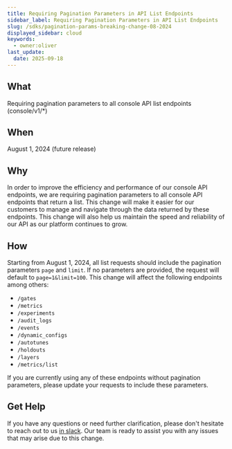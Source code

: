 ```yaml
---
title: Requiring Pagination Parameters in API List Endpoints
sidebar_label: Requiring Pagination Parameters in API List Endpoints
slug: /sdks/pagination-params-breaking-change-08-2024
displayed_sidebar: cloud
keywords:
  - owner:oliver
last_update:
  date: 2025-09-18
---
```


## What

Requiring pagination parameters to all console API list endpoints (console/v1/*)

## When

August 1, 2024 (future release)

## Why

In order to improve the efficiency and performance of our console API endpoints, we are requiring pagination parameters to all console API endpoints that return a list. This change will make it easier for our customers to manage and navigate through the data returned by these endpoints. This change will also help us maintain the speed and reliability of our API as our platform continues to grow.

## How

Starting from August 1, 2024, all list requests should include the pagination parameters `page` and `limit`. If no parameters are provided, the request will default to `page=1&limit=100`. This change will affect the following endpoints among others:

- `/gates`
- `/metrics`
- `/experiments`
- `/audit_logs`
- `/events`
- `/dynamic_configs`
- `/autotunes`
- `/holdouts`
- `/layers`
- `/metrics/list`

If you are currently using any of these endpoints without pagination parameters, please update your requests to include these parameters.

## Get Help

If you have any questions or need further clarification, please don't hesitate to reach out to us [in slack](https://statsig.com/slack). Our team is ready to assist you with any issues that may arise due to this change.
